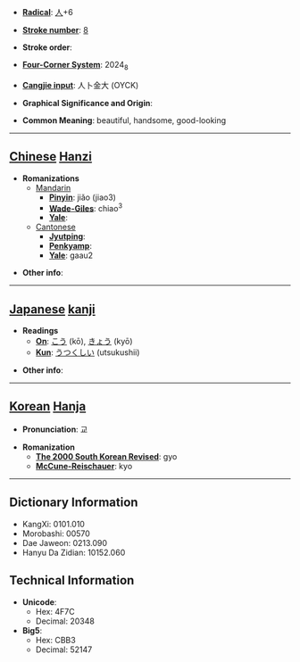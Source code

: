 * '''[[Wiktionary:Chinese radical index| Radical]]''': [[Wiktionary:Chinese radical index 人|人]]+6

* '''[[Wiktionary:Chinese total strokes index|Stroke number]]''': [[Wiktionary:Chinese total strokes index 8|8]]

* '''Stroke order''': 

* '''[[Wiktionary:Chinese four corner index|Four-Corner System]]''': 2024<sub>8</sub>

* '''[[Wiktionary:Chinese Cangjie index|Cangjie input]]''': 人卜金大 (OYCK)

* '''Graphical Significance and Origin''': 

* '''Common Meaning''': beautiful, handsome, good-looking

----

== [[Chinese]] [[Hanzi]] ==

* '''Romanizations'''
** [[Mandarin]]
*** '''[[Pinyin]]''': jiǎo (jiao3)
*** '''[[Wade-Giles]]''': chiao<sup>3</sup>
*** '''[[Yale]]''': 
**[[Cantonese]]
***'''[[Jyutping]]''':
***'''[[Penkyamp]]''': 
***'''[[Yale]]''': gaau2

* '''Other info''': 

----

== [[Japanese]] [[kanji]] ==

* '''Readings'''
** '''[[On]]''': [[こう]] (kō), [[きょう]] (kyō)
** '''[[Kun]]''': [[うつくしい]] (utsukushii)

* '''Other info''':  

----

== [[Korean]] [[Hanja]] ==

* '''Pronunciation''': 교

* '''Romanization'''
** '''[[The 2000 South Korean Revised Romanization|The 2000 South Korean Revised]]''': gyo
** '''[[McCune-Reischauer]]''': kyo

----

== Dictionary Information ==

* KangXi: 0101.010
* Morobashi: 00570
* Dae Jaweon: 0213.090
* Hanyu Da Zidian: 10152.060

== Technical Information ==

* '''Unicode''':
** Hex: 4F7C
** Decimal: 20348
* '''Big5''':
** Hex: CBB3
** Decimal: 52147